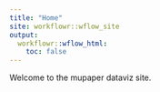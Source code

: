 ```yaml
---
title: "Home"
site: workflowr::wflow_site
output:
  workflowr::wflow_html:
    toc: false
---
```


Welcome to the mupaper dataviz site.
